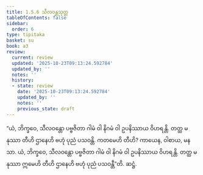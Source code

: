 ```yaml
---
title: 1.5.6 သီလဝန္တသုတ္တ
tableOfContents: false
sidebar:
  order: 6
type: tipitaka
basket: su
book: a3
review:
  current: review
  updated: '2025-10-23T09:13:24.592784'
  updated_by: ''
  notes: ''
  history:
  - state: review
    date: '2025-10-23T09:13:24.592784'
    updated_by: ''
    notes: ''
    previous_state: draft
---
```



<ReviewStatus review={frontmatter.review} showDetails={true} />

<HypothesisAnnotation frontmatter={frontmatter} />

<DynamicBreadcrumb />

<Division number="46" book="a3" e="ch" v="15" p="150">

<Paragraph number="286" book="a3">
“ယံ, ဘိက္ခဝေ, သီလဝန္တော ပဗ္ဗဇိတာ ဂါမံ ဝါ နိဂမံ ဝါ ဥပနိဿာယ ဝိဟရန္တိ. တတ္ထ မနုဿာ တီဟိ ဌာနေဟိ ဗဟုံ ပုညံ ပသဝန္တိ. ကတမေဟိ တီဟိ? ကာယေန, ဝါစာယ, မနသာ. ယံ, ဘိက္ခဝေ, သီလဝန္တော ပဗ္ဗဇိတာ ဂါမံ ဝါ နိဂမံ ဝါ ဥပနိဿာယ ဝိဟရန္တိ. တတ္ထ မနုဿာ ဣမေဟိ တီဟိ ဌာနေဟိ ဗဟုံ ပုညံ ပသဝန္တီ”တိ.

</Paragraph>
</Division>

<Paragraph number="287" type="center" book="a3">
ဆဋ္ဌံ.
</Paragraph>
